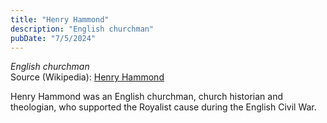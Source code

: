 ```yaml
---
title: "Henry Hammond"
description: "English churchman"
pubDate: "7/5/2024"
---
```


*English churchman*  
Source (Wikipedia): [Henry Hammond][1]

Henry Hammond was an English churchman, church historian and theologian, who supported the Royalist cause during the English Civil War.

[1]: https://en.wikipedia.org/wiki/Henry_Hammond
